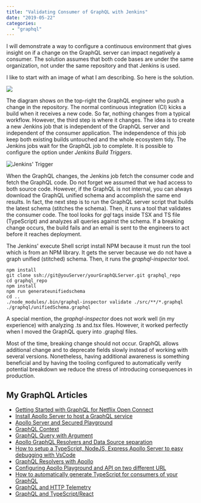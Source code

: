 ```yaml
---
title: "Validating Consumer of GraphQL with Jenkins"
date: "2019-05-22"
categories: 
  - "graphql"
---
```


I will demonstrate a way to configure a continuous environment that gives insight on if a change on the GraphQL server can impact negatively a consumer. The solution assumes that both code bases are under the same organization, not under the same repository and that Jenkins is used.

I like to start with an image of what I am describing. So here is the solution.

![](https://patrickdesjardins.com/blog/wp-content/uploads/2019/04/GraphQLServers-ConsumersValidation.png)

The diagram shows on the top-right the GraphQL engineer who push a change in the repository. The normal continuous integration (CI) kicks a build when it receives a new code. So far, nothing changes from a typical workflow. However, the third step is where it changes. The idea is to create a new Jenkins job that is independent of the GraphQL server and independent of the consumer application. The independence of this job keep both existing builds untouched and the whole ecosystem tidy. The Jenkins jobs wait for the GraphQL job to complete. It is possible to configure the option under _Jenkins Build Triggers_.

![Jenkins' Trigger](https://patrickdesjardins.com/blog/wp-content/uploads/2019/04/image-2.png)



When the GraphQL changes, the Jenkins job fetch the consumer code and fetch the GraphQL code. Do not forget we assumed that we had access to both source code. However, if the GraphQL is not internal, you can always download the GraphQL unified schema and accomplish the same end results. In fact, the next step is to run the GraphQL server script that builds the latest schema (stitches the schema). Then, it runs a tool that validates the consumer code. The tool looks for _gql_ tags inside TSX and TS file (TypeScript) and analyzes all queries against the schema. If a breaking change occurs, the build fails and an email is sent to the engineers to act before it reaches deployment.

The Jenkins' execute Shell script install NPM because it must run the tool which is from an NPM library. It gets the server because we do not have a graph unified (stitched) schema. Then, it runs the _graphql-inspector_ tool.

```
npm install
git clone ssh://git@youServer/yourGraphQLServer.git graphql_repo
cd graphql_repo
npm install
npm run generateunifiedschema
cd ..
./node_modules/.bin/graphql-inspector validate ./src/**/*.graphql ./graphql/unifiedSchema.graphql
``` 

A special mention, the _graphql-inspector_ does not work well (in my experience) with analyzing .ts and.tsx files. However, it worked perfectly when I moved the GraphQL query into .graphql files.

Most of the time, breaking change should not occur. GraphQL allows additional change and to deprecate fields slowly instead of working with several versions. Nonetheless, having additional awareness is something beneficial and by having the tooling configured to automatically verify potential breakdown we reduce the stress of introducing consequences in production.

## My GraphQL Articles

- [Getting Started with GraphQL for Netflix Open Connect](https://patrickdesjardins.com/blog/getting-started-with-graphql-for-netflix-open-connect)
- [Install Apollo Server to host a GraphQL service](https://patrickdesjardins.com/blog/install-apollo-server-to-host-a-graphql-service)
- [Apollo Server and Secured Playground](https://patrickdesjardins.com/blog/apollo-server-and-secured-playground)
- [GraphQL Context](https://patrickdesjardins.com/blog/graphql-context)
- [GraphQL Query with Argument](https://patrickdesjardins.com/blog/graphql-query-with-argument)
- [Apollo GraphQL Resolvers and Data Source separation](https://patrickdesjardins.com/blog/apollo-graphql-resolvers-and-data-source-separation)
- [How to setup a TypeScript, NodeJS, Express Apollo Server to easy debugging with VsCode](https://patrickdesjardins.com/blog/how-to-setup-a-typescript-nodejs-express-apollo-server-to-easy-debugging-with-vscode)
- [GraphQL Resolvers with Apollo](https://patrickdesjardins.com/blog/graphql-resolvers-with-apollo)
- [Configuring Apollo Playground and API on two different URL](https://patrickdesjardins.com/blog/configuring-apollo-playground-and-api-on-two-different-url)
- [How to automatically generate TypeScript for consumers of your GraphQL](https://patrickdesjardins.com/blog/how-to-automatically-generate-typescript-for-consumer-of-your-graphql)
- ﻿[GraphQL and HTTP Telemetry](https://patrickdesjardins.com/blog/graphql-extension-to-collect-http-and-resolvers-telemetry)
- [GraphQL and TypeScript/React](https://patrickdesjardins.com/blog/how-to-consume-graphql-in-typescript-and-react)

